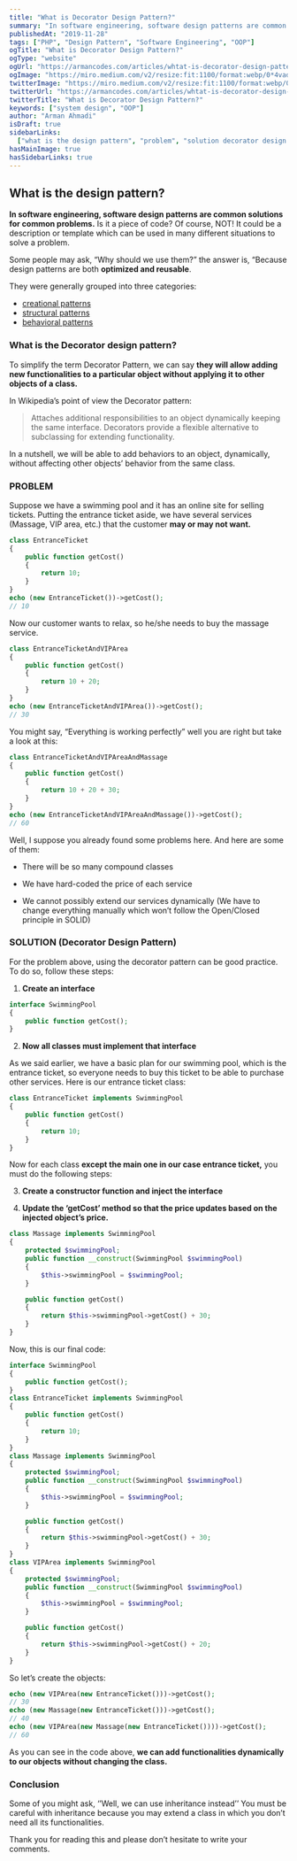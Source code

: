 ```yaml
---
title: "What is Decorator Design Pattern?"
summary: "In software engineering, software design patterns are common solutions for common problems. Is it a piece of code? Of course, NOT! It could be a description or template which can be used in many different situations to solve a problem."
publishedAt: "2019-11-28"
tags: ["PHP", "Design Pattern", "Software Engineering", "OOP"]
ogTitle: "What is Decorator Design Pattern?"
ogType: "website"
ogUrl: "https://armancodes.com/articles/whtat-is-decorator-design-pattern"
ogImage: "https://miro.medium.com/v2/resize:fit:1100/format:webp/0*4vadQVQcwdJnYm2U"
twitterImage: "https://miro.medium.com/v2/resize:fit:1100/format:webp/0*4vadQVQcwdJnYm2U"
twitterUrl: "https://armancodes.com/articles/whtat-is-decorator-design-pattern"
twitterTitle: "What is Decorator Design Pattern?"
keywords: ["system design", "OOP"]
author: "Arman Ahmadi"
isDraft: true
sidebarLinks:
  ["what is the design pattern", "problem", "solution decorator design pattern"]
hasMainImage: true
hasSidebarLinks: true
---
```


## What is the design pattern?

**In software engineering, software design patterns are common solutions for common problems.** Is it a piece of code? Of course, NOT! It could be a description or template which can be used in many different situations to solve a problem.

Some people may ask, “Why should we use them?” the answer is, “Because design patterns are both **optimized and reusable**.

They were generally grouped into three categories:

- [creational patterns](https://en.wikipedia.org/wiki/Creational_pattern)
- [structural patterns](https://en.wikipedia.org/wiki/Structural_pattern)
- [behavioral patterns](https://en.wikipedia.org/wiki/Behavioral_pattern)

### What is the Decorator design pattern?

To simplify the term Decorator Pattern, we can say **they will allow adding new functionalities to a particular object without applying it to other objects of a class.**

In Wikipedia’s point of view the Decorator pattern:

> Attaches additional responsibilities to an object dynamically keeping the same interface. Decorators provide a flexible alternative to subclassing for extending functionality.

In a nutshell, we will be able to add behaviors to an object, dynamically, without affecting other objects’ behavior from the same class.

### PROBLEM

Suppose we have a swimming pool and it has an online site for selling tickets. Putting the entrance ticket aside, we have several services (Massage, VIP area, etc.) that the customer **may or may not want.**

```php title="sample-file.php" showLineNumbers {1-3} caption="this is caption"
class EntranceTicket
{
    public function getCost()
    {
        return 10;
    }
}
echo (new EntranceTicket())->getCost();
// 10
```

Now our customer wants to relax, so he/she needs to buy the massage service.

```php title="service.php" showLineNumbers
class EntranceTicketAndVIPArea
{
    public function getCost()
    {
        return 10 + 20;
    }
}
echo (new EntranceTicketAndVIPArea())->getCost();
// 30
```

You might say, “Everything is working perfectly” well you are right but take a look at this:

```php title="multiply.php" showLineNumbers
class EntranceTicketAndVIPAreaAndMassage
{
    public function getCost()
    {
        return 10 + 20 + 30;
    }
}
echo (new EntranceTicketAndVIPAreaAndMassage())->getCost();
// 60
```

Well, I suppose you already found some problems here. And here are some of them:

- There will be so many compound classes

- We have hard-coded the price of each service

- We cannot possibly extend our services dynamically (We have to change everything manually which won’t follow the Open/Closed principle in SOLID)

### SOLUTION (Decorator Design Pattern)

For the problem above, using the decorator pattern can be good practice. To do so, follow these steps:

1. **Create an interface**

```php
interface SwimmingPool
{
    public function getCost();
}
```

2. **Now all classes must implement that interface**

As we said earlier, we have a basic plan for our swimming pool, which is the entrance ticket, so everyone needs to buy this ticket to be able to purchase other services. Here is our entrance ticket class:

```php showLineNumbers {5}
class EntranceTicket implements SwimmingPool
{
    public function getCost()
    {
        return 10;
    }
}
```

Now for each class **except the main one in our case entrance ticket,** you must do the following steps:

3. **Create a constructor function and inject the interface**

4. **Update the ‘getCost’ method so that the price updates based on the injected object’s price.**

```php
class Massage implements SwimmingPool
{
    protected $swimmingPool;
    public function __construct(SwimmingPool $swimmingPool)
    {
        $this->swimmingPool = $swimmingPool;
    }

    public function getCost()
    {
        return $this->swimmingPool->getCost() + 30;
    }
}
```

Now, this is our final code:

```php
interface SwimmingPool
{
    public function getCost();
}
class EntranceTicket implements SwimmingPool
{
    public function getCost()
    {
        return 10;
    }
}
class Massage implements SwimmingPool
{
    protected $swimmingPool;
    public function __construct(SwimmingPool $swimmingPool)
    {
        $this->swimmingPool = $swimmingPool;
    }

    public function getCost()
    {
        return $this->swimmingPool->getCost() + 30;
    }
}
class VIPArea implements SwimmingPool
{
    protected $swimmingPool;
    public function __construct(SwimmingPool $swimmingPool)
    {
        $this->swimmingPool = $swimmingPool;
    }

    public function getCost()
    {
        return $this->swimmingPool->getCost() + 20;
    }
}
```

So let’s create the objects:

```php
echo (new VIPArea(new EntranceTicket()))->getCost();
// 30
echo (new Massage(new EntranceTicket()))->getCost();
// 40
echo (new VIPArea(new Massage(new EntranceTicket())))->getCost();
// 60
```

As you can see in the code above, **we can add functionalities dynamically to our objects without changing the class.**

### Conclusion

Some of you might ask, ‘’Well, we can use inheritance instead’’ You must be careful with inheritance because you may extend a class in which you don’t need all its functionalities.

Thank you for reading this and please don’t hesitate to write your comments.
